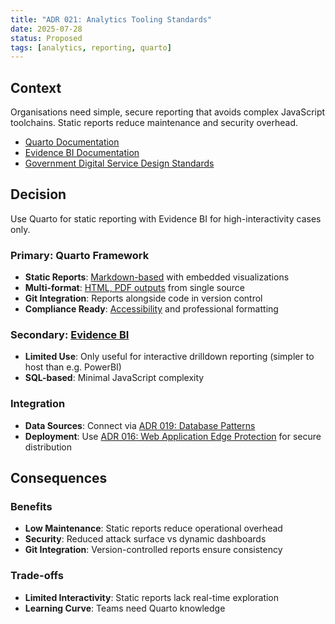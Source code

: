 ```yaml
---
title: "ADR 021: Analytics Tooling Standards"
date: 2025-07-28
status: Proposed
tags: [analytics, reporting, quarto]
---
```


## Context

Organisations need simple, secure reporting that avoids complex JavaScript toolchains. Static reports reduce maintenance and security overhead.

- [Quarto Documentation](https://quarto.org/)
- [Evidence BI Documentation](https://evidence.dev/)
- [Government Digital Service Design Standards](https://www.dta.gov.au/help-and-advice/about-digital-service-standard)

## Decision

Use Quarto for static reporting with Evidence BI for high-interactivity cases only.

### Primary: Quarto Framework

- **Static Reports**: [Markdown-based](https://quarto.org/docs/authoring/markdown-basics.html) with embedded visualizations
- **Multi-format**: [HTML, PDF outputs](https://quarto.org/docs/output-formats/html-basics.html) from single source
- **Git Integration**: Reports alongside code in version control
- **Compliance Ready**: [Accessibility](https://quarto.org/docs/authoring/) and professional formatting

### Secondary: [Evidence BI](https://evidence.dev/)

- **Limited Use**: Only useful for interactive drilldown reporting (simpler to host than e.g. PowerBI)
- **SQL-based**: Minimal JavaScript complexity

### Integration

- **Data Sources**: Connect via [ADR 019: Database Patterns](019-database-patterns.qmd)
- **Deployment**: Use [ADR 016: Web Application Edge Protection](../security/016-edge-protection.qmd) for secure distribution

## Consequences

### Benefits

- **Low Maintenance**: Static reports reduce operational overhead
- **Security**: Reduced attack surface vs dynamic dashboards
- **Git Integration**: Version-controlled reports ensure consistency

### Trade-offs

- **Limited Interactivity**: Static reports lack real-time exploration
- **Learning Curve**: Teams need Quarto knowledge
